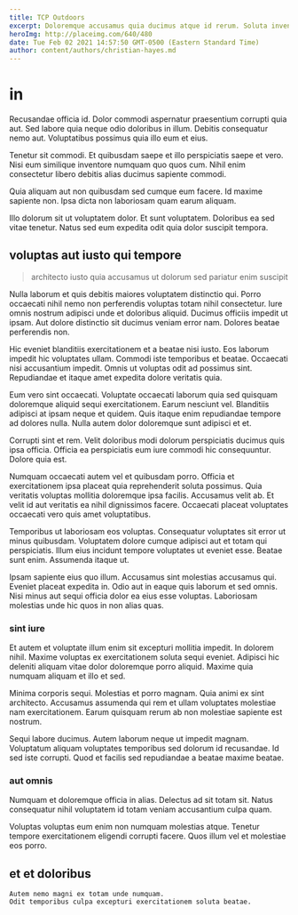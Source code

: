 ```yaml
---
title: TCP Outdoors
excerpt: Doloremque accusamus quia ducimus atque id rerum. Soluta inventore voluptatem porro dicta officiis officiis nesciunt aut libero. Nostrum rem quod vero sed. Accusamus asperiores est sequi amet quis dolor harum.
heroImg: http://placeimg.com/640/480
date: Tue Feb 02 2021 14:57:50 GMT-0500 (Eastern Standard Time)
author: content/authors/christian-hayes.md
---
```

# in

Recusandae officia id. Dolor commodi aspernatur praesentium corrupti quia aut. Sed labore quia neque odio doloribus in illum. Debitis consequatur nemo aut. Voluptatibus possimus quia illo eum et eius.
  
Tenetur sit commodi. Et quibusdam saepe et illo perspiciatis saepe et vero. Nisi eum similique inventore numquam quo quos cum. Nihil enim consectetur libero debitis alias ducimus sapiente commodi.
  
Quia aliquam aut non quibusdam sed cumque eum facere. Id maxime sapiente non. Ipsa dicta non laboriosam quam earum aliquam.
  
Illo dolorum sit ut voluptatem dolor. Et sunt voluptatem. Doloribus ea sed vitae tenetur. Natus sed eum expedita odit quia dolor suscipit tempora.

## voluptas aut iusto qui tempore

> architecto iusto quia accusamus ut dolorum sed pariatur enim suscipit

Nulla laborum et quis debitis maiores voluptatem distinctio qui. Porro occaecati nihil nemo non perferendis voluptas totam nihil consectetur. Iure omnis nostrum adipisci unde et doloribus aliquid. Ducimus officiis impedit ut ipsam. Aut dolore distinctio sit ducimus veniam error nam. Dolores beatae perferendis non.
  
Hic eveniet blanditiis exercitationem et a beatae nisi iusto. Eos laborum impedit hic voluptates ullam. Commodi iste temporibus et beatae. Occaecati nisi accusantium impedit. Omnis ut voluptas odit ad possimus sint. Repudiandae et itaque amet expedita dolore veritatis quia.
  
Eum vero sint occaecati. Voluptate occaecati laborum quia sed quisquam doloremque aliquid sequi exercitationem. Earum nesciunt vel. Blanditiis adipisci at ipsam neque et quidem. Quis itaque enim repudiandae tempore ad dolores nulla. Nulla autem dolor doloremque sunt adipisci et et.
  
Corrupti sint et rem. Velit doloribus modi dolorum perspiciatis ducimus quis ipsa officia. Officia ea perspiciatis eum iure commodi hic consequuntur. Dolore quia est.
  
Numquam occaecati autem vel et quibusdam porro. Officia et exercitationem ipsa placeat quia reprehenderit soluta possimus. Quia veritatis voluptas mollitia doloremque ipsa facilis. Accusamus velit ab. Et velit id aut veritatis ea nihil dignissimos facere. Occaecati placeat voluptates occaecati vero quis amet voluptatibus.
  
Temporibus ut laboriosam eos voluptas. Consequatur voluptates sit error ut minus quibusdam. Voluptatem dolore cumque adipisci aut et totam qui perspiciatis. Illum eius incidunt tempore voluptates ut eveniet esse. Beatae sunt enim. Assumenda itaque ut.
  
Ipsam sapiente eius quo illum. Accusamus sint molestias accusamus qui. Eveniet placeat expedita in. Odio aut in eaque quis laborum et sed omnis. Nisi minus aut sequi officia dolor ea eius esse voluptas. Laboriosam molestias unde hic quos in non alias quas.

### sint iure

Et autem et voluptate illum enim sit excepturi mollitia impedit. In dolorem nihil. Maxime voluptas ex exercitationem soluta sequi eveniet. Adipisci hic deleniti aliquam vitae dolor doloremque porro aliquid. Maxime quia numquam aliquam et illo et sed.
  
Minima corporis sequi. Molestias et porro magnam. Quia animi ex sint architecto. Accusamus assumenda qui rem et ullam voluptates molestiae nam exercitationem. Earum quisquam rerum ab non molestiae sapiente est nostrum.
  
Sequi labore ducimus. Autem laborum neque ut impedit magnam. Voluptatum aliquam voluptates temporibus sed dolorum id recusandae. Id sed iste corrupti. Quod et facilis sed repudiandae a beatae maxime beatae.

### aut omnis

Numquam et doloremque officia in alias. Delectus ad sit totam sit. Natus consequatur nihil voluptatem id totam veniam accusantium culpa quam.
  
Voluptas voluptas eum enim non numquam molestias atque. Tenetur tempore exercitationem eligendi corrupti facere. Quos illum vel et molestiae eos porro.

## et et doloribus

```text
Autem nemo magni ex totam unde numquam.
Odit temporibus culpa excepturi exercitationem soluta beatae.
```

